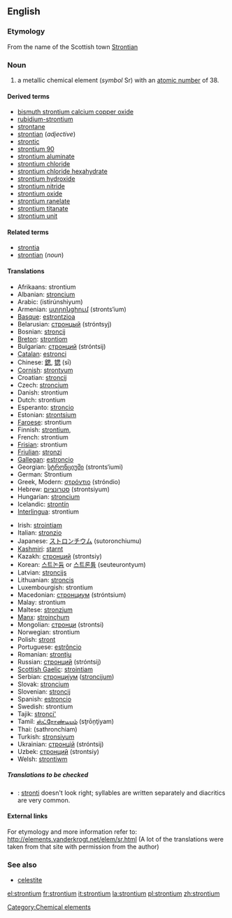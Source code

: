 {{see|Strontium}}
==English==

{{elements|Sr|rubidium|Rb|yttrium|Y}}
===Etymology===
From the name of the Scottish town [[w:Strontian|Strontian]]

===Noun===
{{en-noun-unc}}
{{wikipedia}}

# a metallic chemical element (''symbol'' Sr) with an [[atomic number]] of 38.

====Derived terms====
*[[bismuth strontium calcium copper oxide]]
*[[rubidium-strontium]]
*[[strontane]]
*[[strontian]] (''adjective'')
*[[strontic]]
*[[strontium 90]]
*[[strontium aluminate]]
*[[strontium chloride]]
*[[strontium chloride hexahydrate]]
*[[strontium hydroxide]]
*[[strontium nitride]]
*[[strontium oxide]]
*[[strontium ranelate]]
*[[strontium titanate]]
*[[strontium unit]]

====Related terms====
*[[strontia]]
*[[strontian]] (''noun'')

====Translations====
{{top}}
*Afrikaans: strontium
*Albanian: [[stroncium]]
*Arabic: {{ARchar|[[سترانشيوم]]}} (istirúnshiyum) {{m}}
*Armenian: [[ստրոնցիում]] (stronts‘ium)
*[[Basque]]: [[estrontzioa]]
*Belarusian: [[стронцый]] (stróntsyj) {{m}}
*Bosnian: [[stroncij]]
*[[Breton]]: [[strontiom]]
*Bulgarian: [[стронций]] (stróntsij) {{m}}
*[[Catalan]]: [[estronci]]
*Chinese: [[鍶]], [[锶]] (sī)
*[[Cornish]]: [[strontyum]]
*Croatian: [[stroncij]]
*Czech: [[stroncium]]
*Danish: strontium
*Dutch: strontium {{n}}
*Esperanto: [[stroncio]]
*Estonian: [[strontsium]]
*[[Faroese]]: strontium
*Finnish: [[strontium,]]
*French: strontium {{m}}
*[[Frisian]]: strontium
*[[Friulian]]: [[stronzi]]
*[[Gallegan]]: [[estroncio]]
*Georgian: [[სტრონციუმი]] (stronts‘iumi)
*German: Strontium {{n}}
*Greek, Modern: [[στρόντιο]] (stróndio) {{n}}
*Hebrew: [[סטרונציום]] (strontsiyum)
*Hungarian: [[stroncium]]
*Icelandic: [[strontín]]
*[[Interlingua]]: strontium
{{mid}}
*Irish: [[strointiam]]
*Italian: [[stronzio]] {{m}}
*Japanese: [[ストロンチウム]] (sutoronchiumu)
*[[Kashmiri]]: [[starnt]]
*Kazakh: [[стронций]] (strontsiy)
*Korean: [[스트논듐]] or [[스트론튬]] (seuteurontyum)
*Latvian: [[stroncijs]]
*Lithuanian: [[stroncis]]
*Luxembourgish: strontium
*Macedonian: [[стронциум]] (stróntsium) {{m}}
*Malay: strontium
*Maltese: [[stronzjum]]
*[[Manx]]: [[stroinçhum]]
*Mongolian: [[стронци]] (strontsi)
*Norwegian: strontium
*Polish: [[stront]] {{m}}
*Portuguese: [[estrôncio]] {{m}}
*Romanian: [[stronţiu]] {{n}}
*Russian: [[стронций]] (stróntsij) {{m}}
*[[Scottish Gaelic]]: [[strointiam]]
*Serbian: [[стронциjум]] ([[stroncijum]]) {{m}}
*Slovak: [[stroncium]]
*Slovenian: [[stroncij]]
*Spanish: [[estroncio]] {{m}}
*Swedish: strontium
*Tajik: [[stronci']]
*Tamil: [[ஸ்ட்ரோண்டியம்]] (sţrōņţiyam)
*Thai: {{THchar|[[สทรอนเชียม]]}} (sathronchiam)
*Turkish: [[stronsiyum]]
*Ukrainian: [[стронцiй]] (stróntsij) {{m}}
*Uzbek: [[стронций]] (strontsiy)
*Welsh: [[strontiwm]]
{{bottom}}

=====Translations to be checked=====
<!--Remove this section once all of the translations below have been moved into the tables above.-->
{{checktrans}}

*{{ttbc|Vietnamese}}: [[stronti]] doesn't look right; syllables are written separately and diacritics are very common.

====External links====
For etymology and more information refer to:
http://elements.vanderkrogt.net/elem/sr.html
(A lot of the translations were taken from that site with permission from the author)

===See also===
*[[celestite]]

[[Category:Chemical elements]]

[[el:strontium]]
[[fr:strontium]]
[[it:strontium]]
[[la:strontium]]
[[pl:strontium]]
[[zh:strontium]]